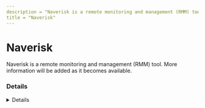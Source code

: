 ---
description = "Naverisk is a remote monitoring and management (RMM) tool. More information will be added as it becomes available."
title = "Naverisk"
---



# Naverisk

Naverisk is a remote monitoring and management (RMM) tool. More information will be added as it becomes available.

### Details
<Details author={""}
         category={""}
         created={""}
         website={""}
         lastModified={"2024-02-09"}
         privileges={""}
         free={ false }
         verification={ false }
/>

#### Installation Paths
<Card code={ ["AgentSetup-*.exe"] }/>





### Forensic Artifacts




#### Network Artifacts
<EuiSpacer size="xl"/>
<NetworkArtifactsTable data={ [{"Description": "Known remote domains", "Domains": ["user_managed", "naverisk.com"], "Ports": []}] }/>




### Detections
- Detects potential network activity of Naverisk RMM tool
  - [Sigma Rule](https://github.com/magicsword-io/LOLRMM/blob/main/detections/sigma/naverisk_network_sigma.yml)
- Detects potential processes activity of Naverisk RMM tool
  - [Sigma Rule](https://github.com/magicsword-io/LOLRMM/blob/main/detections/sigma/naverisk_processes_sigma.yml)

### References
- [http://kb.naverisk.com/en/articles/2811223-deploying-naverisk-agents](http://kb.naverisk.com/en/articles/2811223-deploying-naverisk-agents)

